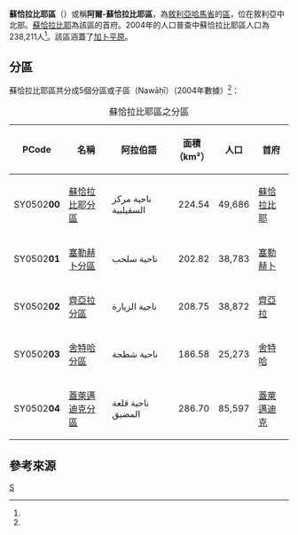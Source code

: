 {{Infobox settlement
|name = 蘇恰拉比耶區
|native_name = {{rtl-lang|ar|منطقة السقيلبية}}
|settlement_type = [[哈馬省|哈馬省]]行政區
|image_skyline = 
|image_map = Al-Suqaylabiyah District.svg
|mapsize = 
|map_caption = 蘇恰拉比耶區在哈馬省的位置（黃色區塊處）
|type = 敘利亞行政區
|subdivision_type = 國家
|subdivision_name = {{flag|Syria}}
|subdivision_type1 = 省
|subdivision_name1 = [[哈馬省|哈馬省]]
|established_title = 
|established_date = 
|parts_type = 分區
|parts_style = para
|p1 = 5個分區
|seat = [[蘇恰拉比耶|蘇恰拉比耶]]
|area_total_km2 = 1,109.40
|population = 238,211
|population_as_of = 2004
|population_density_km2 = 214.72
|population_footnotes =<ref name=census2004>{{cite web |title=General Census of Population and Housing 2004 |url=http://www.cbssyr.sy/General%20census/census%202004/pop-man.pdf |publisher=Central Bureau of Statistics |language=ar |accessdate=2015-12-25 |deadurl=yes |archiveurl=https://web.archive.org/web/20151208115353/http://www.cbssyr.sy/General%20census/census%202004/pop-man.pdf |archivedate=2015-12-08 }}也可參閱英語版的資料：{{cite web |title=2004 Census Data |url=https://www.humanitarianresponse.info/en/operations/syria/dataset/syrian-arab-republic-other |publisher=UN OCHA |accessdate=2015-12-25 |archive-date=2017-10-10 |archive-url=https://web.archive.org/web/20171010105732/https://www.humanitarianresponse.info/en/operations/syria/dataset/syrian-arab-republic-other |dead-url=no }}</ref>
|coordinates_display = inline,title
|coordinates_region = SY
|latNS = N
|latd = 35
|latm = 22
|lats = 11
|longEW = E
|longd = 36
|longm = 22
|longs = 48
|elevation_ft = 
|elevation_m = 
|geocode = SY0502
|website =
}}

'''蘇恰拉比耶區'''（{{lang-ar|منطقة السقيلبية}}）或稱'''阿爾-蘇恰拉比耶區'''，為[[敘利亞|敘利亞]][[哈馬省|哈馬省]]的[[区_(叙利亚)|區]]，位在敘利亞中北部。[[蘇恰拉比耶|蘇恰拉比耶]]為該區的首府。2004年的人口普查中蘇恰拉比耶區人口為238,211人<ref name=census2004 />。該區涵蓋了[[加卜平原|加卜平原]]。

==分區==
蘇恰拉比耶區共分成5個分區或子區（Nawāḥī）（2004年數據）<ref name=census2004 />：

{| class="wikitable sortable"
|- 
|+ 蘇恰拉比耶區之分區
! PCode || 名稱 || 阿拉伯語 || 面積<br>（km²） || 人口 || 首府 
|-
| SY0502'''00'''
| [[蘇恰拉比耶分區|蘇恰拉比耶分區]]
| ناحية مركز السقيلبية
| align=right | 224.54
| align=right | 49,686
| [[蘇恰拉比耶|蘇恰拉比耶]]
|-
| SY0502'''01'''
| [[塞勒赫卜分區|塞勒赫卜分區]]
| ناحية سلحب
| align=right | 202.82
| align=right | 38,783
| [[塞勒赫卜|塞勒赫卜]]
|-
| SY0502'''02'''
| [[齊亞拉分區|齊亞拉分區]]
| ناحية الزيارة
| align=right | 208.75
| align=right | 38,872
| [[齊亞拉|齊亞拉]]
|-
| SY0502'''03'''
| [[舍特哈分區|舍特哈分區]]
| ناحية شطحة
| align=right | 186.58
| align=right | 25,273
| [[舍特哈|舍特哈]]
|-
| SY0502'''04'''
| [[蓋萊邁迪克分區|蓋萊邁迪克分區]]
| ناحية قلعة المضيق
| align=right | 286.70
| align=right | 85,597
| [[蓋萊邁迪克|蓋萊邁迪克]]
|}

==參考來源==
{{reflist}}

{{敘利亞二級行政區|state=collapsed}}

[[Category:哈馬省區份|S]]

{{Syria-geo-stub}}